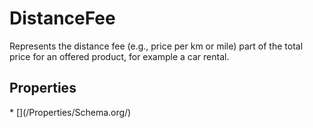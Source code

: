 # DistanceFee

Represents the distance fee (e.g., price per km or mile) part of the total price for an offered product, for example a car rental.

## Properties

<Grid>
* [](/Properties/Schema.org/)

</Grid>

